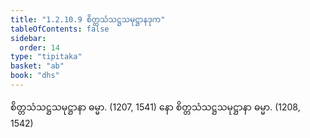 ```yaml
---
title: "1.2.10.9 စိတ္တသံသဋ္ဌသမုဋ္ဌာနဒုက"
tableOfContents: false
sidebar:
  order: 14
type: "tipitaka"
basket: "ab"
book: "dhs"
---
```



<DynamicBreadcrumb />

<Division number="85" book="dhs">

<Paragraph number="202" book="dhs">
စိတ္တသံသဋ္ဌသမုဋ္ဌာနာ ဓမ္မာ. (<Emphasis>1207, 1541</Emphasis>)
</Paragraph>

<Paragraph number="203" book="dhs">
နော စိတ္တသံသဋ္ဌသမုဋ္ဌာနာ ဓမ္မာ. (<Emphasis>1208, 1542</Emphasis>)
</Paragraph>
</Division>